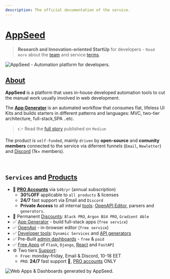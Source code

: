 ```yaml
---
description: The official documentation of the service.
---
```


# [AppSeed](https://appseed.us/)

> **Research and Innovation-oriented StartUp** for developers - `Read more` about the [team](https://appseed.us/about/) and service [terms](https://appseed.us/terms/).

![AppSeed - Automation platform for developers.](https://user-images.githubusercontent.com/51070104/204030603-db09a5f3-41ef-4cc4-8564-07abb9a64f53.png)

## [About](https://appseed.us/about/)

**AppSeed** is a platform that uses in-house developed automation tools to cut the manual work usually involved in web development.

The **[App Generator](https://appseed.us)** is an automated workflow that consumes flat, lifeless UI Kits and builds starters in different patterns and languages: MVC, two-tier architecture, full-stack,SPA ..etc.

> 👉 Read the [full story](https://medium.com/@appseed.us/appseed-2019-status-and-further-steps-7517dab886d4) published on `Medium`

The product is `self-funded`, mainly `driven` by **open-source** and **comunity members** connected to the service via diferrent funnels (`Email`, `Newletter`) and [Discord](https://discord.gg/fZC6hup) (1k+ members).

<br/>

## `Services` and [Products](https://appseed.us/admin-dashboards/open-source/)

- 🚀 **[PRO Accounts](https://appseed.us/terms/)** via `$49/yr` (annual subscription)
  - **30%OFF** applicable to `all products` & licenses
  - **24/7** fast support via Email and `Discord`
  - **Private Access** to all internal [tools](https://appseed.us/developer-tools/): [OpenAPI Editor](https://appseed.us/generator/openapi/), parsers and `generators`.
- 🎁 Permanent [Discounts](https://appseed.us/discounts/): `Black PRO`, `Argon BS4 PRO`, `Gradient Able`
- ✅ [App Generator](https://appseed.us/generator/) - build full-stack apps (`free service`)
- ✅ [OpenApi](https://appseed.us/generator/openapi/) - in-browser editor (`free service`)
- ✅ [Developer tools](https://appseed.us/developer-tools/): `Dynamic Services` and [API generators](https://appseed.us/developer-tools/django-dynamic-api/)
- ✅ Pre-Built [admin dashboards](https://appseed.us/admin-dashboards/open-source/) - `free` & `paid`
- ✅ [Free Apps](https://appseed.us/apps/free/) of `Flask`, `Django`, [React](https://appseed.us/apps/react/) and `FastAPI`
- ⚙️ Two tiers [Support](https://appseed.us/support/):
  - `Free`: monday-friday, Email & Discord, 10-18 EET
  - `PRO`: **24/7** fast support 🚀, [PRO accounts](https://appseed.us/terms/) ONLY

![Web Apps & Dashboards generated by AppSeed.](https://user-images.githubusercontent.com/51070104/204031133-d8825143-c061-4e44-b2b5-2a5ce36c0db1.png)
